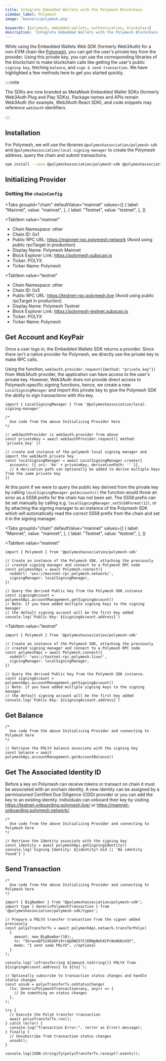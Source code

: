 ```yaml
---
title: Integrate Embedded Wallets with the Polymesh Blockchain
sidebar_label: Polymesh
image: 'banners/polymesh.png'

keywords: [polymesh, embedded-wallets, authentication, blockchain]
description: 'Integrate Embedded Wallets with the Polymesh Blockchain | Embedded Wallets'
---
```



While using the Embedded Wallets Web SDK (formerly Web3Auth) for a non-EVM chain like [Polymesh](https://www.polymesh.network/), you can get the user's private key from the provider. Using this private key, you can use the corresponding libraries of the blockchain to make blockchain calls like getting the user's public `signing key`, fetching `balance`, and `sign & send transaction`. We have highlighted a few methods here to get you started quickly.

::::note

The SDKs are now branded as MetaMask Embedded Wallet SDKs (formerly Web3Auth Plug and Play SDKs). Package names and APIs remain Web3Auth (for example, Web3Auth React SDK), and code snippets may reference `web3auth` identifiers.

::::

## Installation

For Polymesh, we will use the libraries `@polymeshassociation/polymesh-sdk` and `@polymeshassociation/local-signing-manager` to create the Polymesh address, query the chain and submit transactions.

```bash npm2yarn
npm install --save @polymeshassociation/polymesh-sdk @polymeshassociation/local-signing-manager
```

## Initializing Provider

### Getting the `chainConfig`

<Tabs
 groupId="chain"
 defaultValue="mainnet"
  values={[
    { label: "Mainnet", value: "mainnet", },
    { label: "Testnet", value: "testnet", },
  ]}
>
<TabItem
  value="mainnet"
>

- Chain Namespace: other
- Chain ID: 0x1
- Public RPC URL: https://mainnet-rpc.polymesh.network (Avoid using public rpcTarget in production)
- Display Name: Polymesh Mainnet
- Block Explorer Link: https://polymesh.subscan.io
- Ticker: POLYX
- Ticker Name: Polymesh

</TabItem>

<TabItem
  value="testnet"
>

- Chain Namespace: other
- Chain ID: 0x5
- Public RPC URL: https://testnet-rpc.polymesh.live (Avoid using public rpcTarget in production)
- Display Name: Polymesh Testnet
- Block Explorer Link: https://polymesh-testnet.subscan.io
- Ticker: POLYX
- Ticker Name: Polymesh

</TabItem>
</Tabs>

## Get Account and KeyPair

Once a user logs in, the Embedded Wallets SDK returns a provider. Since there isn't a native provider for Polymesh, we directly use the private key to make RPC calls.

Using the function, `web3auth.provider.request({method: "private_key"})` from Web3Auth provider, the application can have access to the user's private key. However, Web3Auth does not provide direct access to Polymesh-specific signing functions, hence, we create a new `LocalSigningManager` and import this private key to give the Polymesh SDK the ability to sign transactions with this key.

```tsx
import { LocalSigningManager } from '@polymeshassociation/local-signing-manager'

/*
  Use code from the above Initializing Provider here
*/

// web3authProvider is web3auth.provider from above
const privateKey = await web3authProvider.request({ method: 'private_key' })

// create and instance of the polymesh local signing manager and import the web3Auth private hey
const localSigningManager = await LocalSigningManager.create({
  accounts: [{ uri: '0x' + privateKey, derivationPath: '' }],
  // A derivation path can optionally be added to derive multiple keys from the same private key
})
```

At this point if we were to query the public key derived from the private key by calling `localSigningManager.getAccounts()` the function would throw an error as a SS58 prefix for the chain has not been set. The SS58 prefix can be set manually by calling e.g. `localSigningManager.setSs58Format(12)`, or by attaching the signing manager to an instance of the Polymesh SDK which will automatically read the correct SS58 prefix from the chain and set it in the signing manager.

<Tabs
 groupId="chain"
 defaultValue="mainnet"
  values={[
    { label: "Mainnet", value: "mainnet", },
    { label: "Testnet", value: "testnet", },
  ]}
>
<TabItem
  value="mainnet"
>

```tsx
import { Polymesh } from '@polymeshassociation/polymesh-sdk'

// Create an instance of the Polymesh SDK, attaching the previously
// created signing manager and connect to a Polymesh RPC node
const polymeshApi = await Polymesh.connect({
  nodeUrl: 'wss://mainnet-rpc.polymesh.network/',
  signingManager: localSigningManager,
})

// Query the derived Public key from the Polymesh SDK instance
const signingAccount = polymeshApi.accountManagement.getSigningAccount()
// Note: if you have added multiple signing keys to the signing manager
// the default signing account will be the first key added
console.log(`Public Key: ${signingAccount.address}`)
```

</TabItem>

<TabItem
  value="testnet"
>

```tsx
import { Polymesh } from '@polymeshassociation/polymesh-sdk'

// Create an instance of the Polymesh SDK, attaching the previously
// created signing manager and connect to a Polymesh RPC node
const polymeshApi = await Polymesh.connect({
  nodeUrl: 'wss://testnet-rpc.polymesh.live/',
  signingManager: localSigningManager,
})

// Query the derived Public key from the Polymesh SDK instance.
const signingAccount = polymeshApi.accountManagement.getSigningAccount()
// Note: if you have added multiple signing keys to the signing manager
// the default signing account will be the first key added
console.log(`Public Key: ${signingAccount.address}`)
```

</TabItem>
</Tabs>

## Get Balance

```tsx
/*
  Use code from the above Initializing Provider and connecting to Polymesh here
*/

// Retrieve the POLYX balance associate with the signing key
const balance = await polymeshApi.accountManagement.getAccountBalance()
```

## Get The Associated Identity ID

Before a key on Polymesh can receive tokens or transact on chain it must be associated with an onchain identity. A new identity can be assigned by a permissioned Certified Due Diligence (CDD) provider or you can add the key to an existing identity. Individuals can onboard their key by visiting https://testnet-onboarding.polymesh.live/ or https://mainnet-onboarding.polymesh.network/.

```tsx
/*
  Use code from the above Initializing Provider and connecting to Polymesh here
*/

// Retrieve the Identity associate with the signing key
const identity = await polymeshApi.getSigningIdentity()
console.log(`Signing Identity: ${identity?.did || 'No identity found'}`)
```

## Send Transaction

```tsx
/*
  Use code from the above Initializing Provider and connecting to Polymesh here
*/

import { BigNumber } from "@polymeshassociation/polymesh-sdk";
import type { GenericPolymeshTransaction } from '@polymeshassociation/polymesh-sdk/types';

// Prepare a POLYX transfer transaction from the signer added previously
const polyxTransferTx = await polymeshApi.network.transferPolyx(
  {
    amount: new BigNumber(10);,
    to: "5GrwvaEF5zXb26Fz9rcQpDWS57CtERHpNehXCPcNoHGKutQY",
    memo: "I sent some POLYX", //optional
  }
);

console.log(`\nTransferring ${amount.toString()} POLYX from ${signingAccount.address} to ${to}`);

// Optionally subscribe to transaction status changes and handle status changes
const unsub = polyxTransferTx.onStatusChange(
  (tx: GenericPolymeshTransaction<any, any>) => {
    // Do something on status changes
  },
);

try {
  // Execute the PolyX transfer transaction
  await polyxTransferTx.run();
} catch (error) {
  console.log("Transaction Error:", (error as Error).message);
} finally {
  // Unsubscribe from transaction status changes
  unsub();
}

console.log(JSON.stringify(polyxTransferTx.receipt?.events));
```
